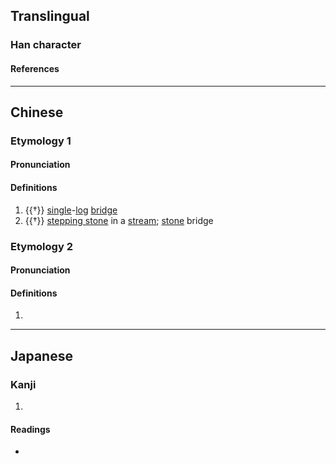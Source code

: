 {{character info}}
==Translingual==

===Han character===
{{Han char|rn=60|rad=彳|as=03|sn=6|four=27220|canj=HOPI|ids=⿰彳勺}}

====References====
{{Han ref|kx=0365.060|dkj=10043|dj=0684.270|hdz=20814.040|uh=5F74}}

----

==Chinese==
{{zh-forms}}

===Etymology 1===

====Pronunciation====
{{zh-pron
|m=zhuó
|c=zoek3
|mc=y
|oc=y
|cat=n
}}

====Definitions====
{{zh-hanzi}}

# {{†}} [[single]]-[[log]] [[bridge]]
# {{†}} [[stepping stone]] in a [[stream]]; [[stone]] bridge

===Etymology 2===

====Pronunciation====
{{zh-pron
|m=bó
|cat=
}}

====Definitions====
{{zh-hanzi}}

# {{zh-only|彴約}}

----

==Japanese==

===Kanji===
{{ja-kanji|grade=|rs=彳03}}

# {{rfdef|ja|sort=彳03}}

====Readings====
* {{ja-readings|on=[[しゃく]] (shaku), [[てき]] (teki), [[ちゃく]] (chaku), [[はく]] (haku), [[ばく]] (baku)|kun=[[まるきばし]] (marukibashi)}}